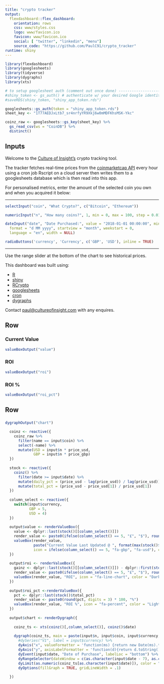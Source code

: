 ```yaml
---
title: "crypto tracker"
output: 
  flexdashboard::flex_dashboard:
    orientation: rows
    css: www/styles.css
    logo: www/favicon.ico
    favicon: www/favicon.ico
    social: [ "twitter", "linkedin", "menu"]
    source_code: "https://github.com/PaulC91/crypto_tracker"
runtime: shiny
---
```


```r
library(flexdashboard)
library(googlesheets)
library(tidyverse)
library(dygraphs)
library(xts)

# to setup googlesheet auth (comment out once done) -----------------------------------
#shiny_token <- gs_auth() # authenticate w/ your desired Google identity here
#saveRDS(shiny_token, "shiny_app_token.rds")

googlesheets::gs_auth(token = "shiny_app_token.rds")
sheet_key <- "1T77AEDJxLtb7_sr4nrfyYR9Xkj6w0mMDFKhsMSK-Ykc"

coinz_raw <- googlesheets::gs_key(sheet_key) %>%
  gs_read_csv(ws = "CoinDB") %>%
  distinct()

```

Inputs {.sidebar}
-----------------------------------------------------------------------
Welcome to the [Culture of Insight's](https://cultureofinsight.com/) crypto tracking tool.

The tracker fetches real-time prices from the [coinmarketcap API](https://coinmarketcap.com/api/) every hour using a cron job Rscript on a cloud server then writes them to a googlesheets database which is then read into this app.

For personalised metrics, enter the amount of the selected coin you own and when you acquired it below:

---

```r
selectInput("coin", "What Crypto?", c("Bitcoin", "Ethereum"))

numericInput("n", "How many coins?", 1, min = 0, max = 100, step = 0.01)

dateInput("date", "Date Purchased:", value = "2018-01-01 00:00:00", min = NULL, max = Sys.time(),
  format = "d MM yyyy", startview = "month", weekstart = 0,
  language = "en", width = NULL)

radioButtons('currency', 'Currency', c('GBP', 'USD'), inline = TRUE)
```

---

Use the range slider at the bottom of the chart to see historical prices.

This dashboard was built using:

- [R](https://www.r-project.org/)
- [shiny](http://rmarkdown.rstudio.com/flexdashboard/shiny.html)
- [RCrypto](https://cran.r-project.org/web/packages/RCrypto/index.html)
- [googlesheets](https://github.com/jennybc/googlesheets)
- [cron](https://en.wikipedia.org/wiki/Cron)
- [dygraphs](https://rstudio.github.io/dygraphs/)

Contact [paul@cultureofinsight.com](mailto:paul@cultureofinsight.com) with any enquires.

Row
-----------------------------------------------------------------------

### Current Value

```r
valueBoxOutput("value")
```

### ROI

```r
valueBoxOutput("roi")
```

### ROI %

```r
valueBoxOutput("roi_pct")
```

Row 
-----------------------------------------------------------------------

###

```r
dygraphOutput("chart")
```

```r

  coinz <- reactive({
    coinz_raw %>% 
      filter(name == input$coin) %>% 
      select(-name) %>% 
      mutate(USD = input$n * price_usd, 
             GBP = input$n * price_gbp)
  })
  
  stock <- reactive({
    coinz() %>% 
      filter(date >= input$date) %>% 
      mutate(daily_pct = (price_usd - lag(price_usd)) / lag(price_usd)) %>% 
      mutate(total_pct = (price_usd - price_usd[1]) / price_usd[1])
  })
  
  column_select <- reactive({
    switch(input$currency,
           GBP = 5,
           USD = 4)
  })
  
  output$value <- renderValueBox({
    value <- dplyr::last(stock()[[column_select()]])
    render_value <- paste0(ifelse(column_select() == 5, "£", "$"), round(value, digits = 0))
    valueBox(render_value, 
             paste("Current Value Last Updated @ ", format(max(stock()$date), format = "%H:%M")), 
             icon = ifelse(column_select() == 5, "fa-gbp", "fa-usd"), color = "SteelBlue")
  })
  
  output$roi <- renderValueBox({
    gainz <- dplyr::last(stock()[[column_select()]]) - dplyr::first(stock()[[column_select()]])
    render_value <- paste0(ifelse(column_select() == 5, "£", "$"), round(gainz, digits = 0))
    valueBox(render_value, "ROI", icon = "fa-line-chart", color = "DarkCyan")
  })
  
  output$roi_pct <-renderValueBox({
    pct <- dplyr::last(stock()$total_pct)
    render_value <- paste0(round(pct, digits = 3) * 100, "%")
    valueBox(render_value, "ROI %", icon = "fa-percent", color = "LightCoral")
  })
  
  output$chart <- renderDygraph({
    
    coinz_ts <- xts(coinz()[,column_select()], coinz()$date)
      
    dygraph(coinz_ts, main = paste(input$n, input$coin, input$currency, "Value")) %>% 
      #dySeries("V1", label = input$currency) %>%
      dyAxis("x", valueFormatter = 'function(ms) {return new Date(ms).toLocaleString();}') %>%
      dyAxis("y", axisLabelFormatter = 'function(d){return d.toString().replace(/\\B(?=(\\d{3})+(?!\\d))/g, ",");}') %>%
      dyEvent(input$date, "Date of Purchase", labelLoc = "bottom") %>% 
      dyRangeSelector(dateWindow = c(as.character(input$date - 7), as.character(Sys.time()))) %>% 
      dyLimit(as.numeric(coinz_ts[as.character(input$date)]), color = "red") %>% 
      dyOptions(fillGraph = TRUE, gridLineWidth = .1)
    
  })

```

